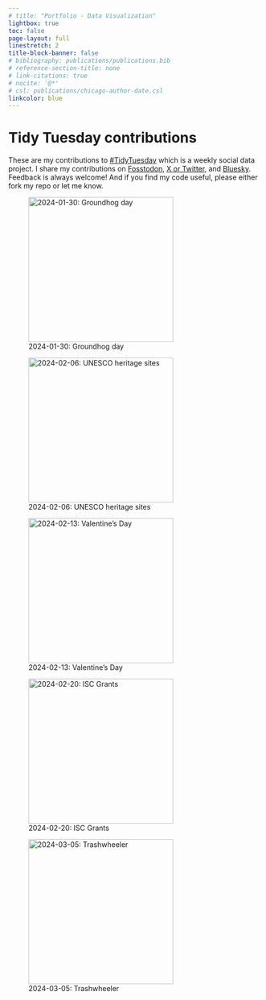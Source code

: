 ```yaml
---
# title: "Portfolio - Data Visualization"
lightbox: true
toc: false
page-layout: full
linestretch: 2
title-block-banner: false
# bibliography: publications/publications.bib
# reference-section-title: none
# link-citations: true
# nocite: '@*'
# csl: publications/chicago-author-date.csl
linkcolor: blue
---
```


# Tidy Tuesday contributions  

These are my contributions to [#TidyTuesday](https://github.com/rfordatascience/tidytuesday) which is a weekly social data project. I share my contributions on [Fosstodon](https://fosstodon.org/@gabbspalomo), [X or Twitter](https://twitter.com/gabbspalomo), and [Bluesky](https://bsky.app/profile/gabspalomo.bsky.social). Feedback is always welcome! And if you find my code useful, please either fork my repo or let me know. 

::: {layout="[1,1,1]"}

![2024-01-30: Groundhog day](/images/tidytuesday/2024-01-30.jpg){group="my-gallery" height=3in}

![2024-02-06: UNESCO heritage sites](/images/tidytuesday/2024-02-06.jpg){group="my-gallery" height=3in}

![2024-02-13: Valentine's Day](/images/tidytuesday/2024-02-13.jpg){group="my-gallery" height=3in}

:::

::: {layout="[1,1,1]"}

![2024-02-20: ISC Grants](/images/tidytuesday/2024_02_20_bubble_plot.jpg){group="my-gallery" height=3in}

![2024-03-05: Trashwheeler](/images/tidytuesday/2024_03_05_trashwheeler.jpg){group="my-gallery" height=3in}


:::
